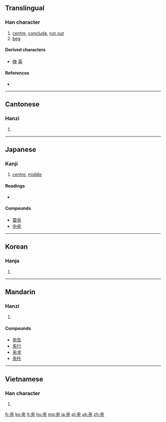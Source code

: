 ==Translingual==

===Han character===
{{Han char|rn=37|rad=大|as=02|sn=5|four=5003<sub>0</sub>|canj=中月大 (LBK)}}

# [[centre]], [[conclude]], [[run out]]
# [[beg]]

====Derived characters====
* [[映]] [[英]]

====References====
* {{Han ref|kx=0249.050|dkj=05840|dj=0508.030|hdz=10524.060|uh=592E|ud=22830|bh=A5A1|bd=42401}}

----

==Cantonese==

===Hanzi===
{{yue-hanzi|jyut=|y=yeung1}}

# {{defn|Cantonese|sort=大02}}

----

==Japanese==

===Kanji===
{{ja-kanji|grade=3|rs=大02}}

# [[centre]], [[middle]]

====Readings====
* {{ja-readings|on=[[おう]] (ō)|kun=[[なかば]] (nakaba)}}

====Compounds====
* [[震央]]
* [[中央]]

----

==Korean==

===Hanja===
{{ko-hanja|hangeul=앙|rv=ang|mr=ang}}

# {{defn|Korean|sort=大02}}

----

==Mandarin==

===Hanzi===
{{cmn-hanzi|pin=[[bèn]] ([[ben4]]), [[yāng]] ([[yang1]])|wg=pen<sup>4</sup>, yang<sup>1</sup>}}

# {{defn|Mandarin|sort=大02}}

====Compounds====
* [[央告]]
* [[央行]]
* [[央求]]
* [[央托]]

----

==Vietnamese==

===Han character===
{{vi-hantu|ương|rs=大02}}

# {{defn|Vietnamese|sort=大02}}

[[fr:央]]
[[ko:央]]
[[lt:央]]
[[hu:央]]
[[mg:央]]
[[ja:央]]
[[pl:央]]
[[uk:央]]
[[zh:央]]